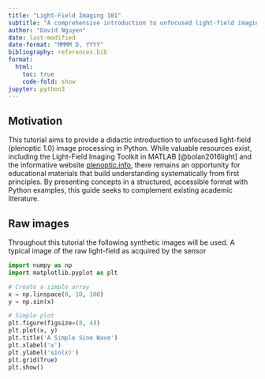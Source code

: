 ```yaml
---
title: "Light-Field Imaging 101"
subtitle: "A comprehensive introduction to unfocused light-field imaging (plenoptic 1.0)"
author: "David Nguyen"
date: last-modified
date-format: "MMMM D, YYYY"
bibliography: references.bib
format:
  html:
    toc: true
    code-fold: show
jupyter: python3
---
```


## Motivation

This tutorial aims to provide a didactic introduction to unfocused light-field (plenoptic 1.0) image processing in Python. While valuable resources exist, including the Light-Field Imaging Toolkit in MATLAB [@bolan2016light] and the informative website [plenoptic.info](https://www.plenoptic.info/), there remains an opportunity for educational materials that build understanding systematically from first principles. By presenting concepts in a structured, accessible format with Python examples, this guide seeks to complement existing academic literature.

## Raw images

Throughout this tutorial the following synthetic images will be used. A typical image of the raw light-field as acquired by the sensor

```python
import numpy as np
import matplotlib.pyplot as plt

# Create a simple array
x = np.linspace(0, 10, 100)
y = np.sin(x)

# Simple plot
plt.figure(figsize=(8, 4))
plt.plot(x, y)
plt.title('A Simple Sine Wave')
plt.xlabel('x')
plt.ylabel('sin(x)')
plt.grid(True)
plt.show()
```